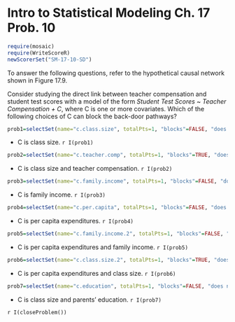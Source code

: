 Intro to Statistical Modeling Ch. 17 Prob. 10
========================================================
```r
require(mosaic)
require(WriteScoreR)
newScorerSet("SM-17-10-SD")
```
To answer the following questions, refer to the hypothetical causal network shown in Figure 17.9.

Consider studying the direct link between teacher compensation and student test scores with a model of the form *Student Test Scores* ~ *Teacher Compensation + C*, where C is one or more covariates.  Which of the following choices of C can block the back-door pathways?

```r
prob1=selectSet(name="c.class.size", totalPts=1, "blocks"=FALSE, "does not block"=TRUE)
```
* C is class size. `r I(prob1)`

```r
prob2=selectSet(name="c.teacher.comp", totalPts=1, "blocks"=TRUE, "does not block"=FALSE)
```
* C is class size and teacher compensation. `r I(prob2)`

```r
prob3=selectSet(name="c.family.income", totalPts=1, "blocks"=FALSE, "does not block"=TRUE)
```
* C is family income. `r I(prob3)`

```r
prob4=selectSet(name="c.per.capita", totalPts=1, "blocks"=FALSE, "does not block"=TRUE)
```
* C is per capita expenditures. `r I(prob4)`

```r
prob5=selectSet(name="c.family.income.2", totalPts=1, "blocks"=FALSE, "does not block"=TRUE)
```
* C is per capita expenditures and family income. `r I(prob5)`

```r
prob6=selectSet(name="c.class.size.2", totalPts=1, "blocks"=TRUE, "does not block"=FALSE)
```
* C is per capita expenditures and class size. `r I(prob6)`

```r
prob7=selectSet(name="c.education", totalPts=1, "blocks"=FALSE, "does not block"=TRUE)
```
* C is class size and parents' education. `r I(prob7)`

`r I(closeProblem())`